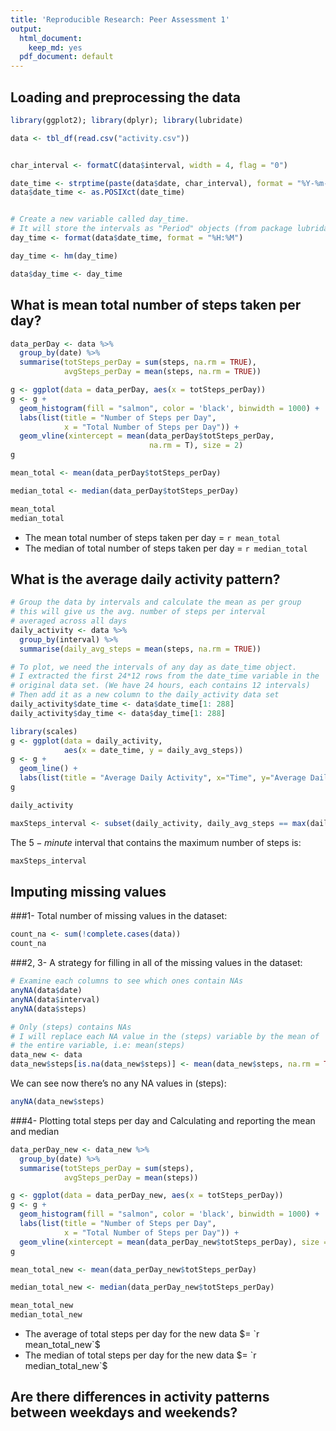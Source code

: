 ```yaml
---
title: 'Reproducible Research: Peer Assessment 1'
output:
  html_document:
    keep_md: yes
  pdf_document: default
---
```



## Loading and preprocessing the data

```r
library(ggplot2); library(dplyr); library(lubridate)

data <- tbl_df(read.csv("activity.csv"))


char_interval <- formatC(data$interval, width = 4, flag = "0")

date_time <- strptime(paste(data$date, char_interval), format = "%Y-%m-%d %H%M")
data$date_time <- as.POSIXct(date_time)


# Create a new variable called day_time.
# It will store the intervals as "Period" objects (from package lubridate)
day_time <- format(data$date_time, format = "%H:%M")

day_time <- hm(day_time)

data$day_time <- day_time
```



## What is mean total number of steps taken per day?

```r
data_perDay <- data %>%
  group_by(date) %>%
  summarise(totSteps_perDay = sum(steps, na.rm = TRUE),
            avgSteps_perDay = mean(steps, na.rm = TRUE))

g <- ggplot(data = data_perDay, aes(x = totSteps_perDay))
g <- g + 
  geom_histogram(fill = "salmon", color = 'black', binwidth = 1000) +
  labs(list(title = "Number of Steps per Day", 
            x = "Total Number of Steps per Day")) +
  geom_vline(xintercept = mean(data_perDay$totSteps_perDay, 
                               na.rm = T), size = 2)
g

mean_total <- mean(data_perDay$totSteps_perDay)

median_total <- median(data_perDay$totSteps_perDay)

mean_total
median_total
```

- The mean total number of steps taken per day = `r mean_total`
- The median of total number of steps taken per day = `r median_total`

## What is the average daily activity pattern?

```r
# Group the data by intervals and calculate the mean as per group
# this will give us the avg. number of steps per interval 
# averaged across all days
daily_activity <- data %>%
  group_by(interval) %>%
  summarise(daily_avg_steps = mean(steps, na.rm = TRUE))

# To plot, we need the intervals of any day as date_time object.
# I extracted the first 24*12 rows from the date_time variable in the 
# original data set. (We have 24 hours, each contains 12 intervals)
# Then add it as a new column to the daily_activity data set
daily_activity$date_time <- data$date_time[1: 288]
daily_activity$day_time <- data$day_time[1: 288]

library(scales)
g <- ggplot(data = daily_activity, 
            aes(x = date_time, y = daily_avg_steps)) 
g <- g + 
  geom_line() +
  labs(list(title = "Average Daily Activity", x="Time", y="Average Daily Steps"))
g

daily_activity

maxSteps_interval <- subset(daily_activity, daily_avg_steps == max(daily_avg_steps))$day_time
```

The $5-minute$ interval that contains the maximum number of steps is: 
```r
maxSteps_interval
```



## Imputing missing values
###1- Total number of missing values in the dataset:
```r
count_na <- sum(!complete.cases(data))
count_na
```

###2, 3- A strategy for filling in all of the missing values in the dataset:
```r
# Examine each columns to see which ones contain NAs
anyNA(data$date)
anyNA(data$interval)
anyNA(data$steps)

# Only (steps) contains NAs
# I will replace each NA value in the (steps) variable by the mean of
# the entire variable, i.e: mean(steps)
data_new <- data
data_new$steps[is.na(data_new$steps)] <- mean(data_new$steps, na.rm = TRUE)
```

We can see now there's no any NA values in (steps):
```r
anyNA(data_new$steps)
```

###4- Plotting total steps per day and Calculating and reporting the mean and median

```r
data_perDay_new <- data_new %>%
  group_by(date) %>%
  summarise(totSteps_perDay = sum(steps),
            avgSteps_perDay = mean(steps))

g <- ggplot(data = data_perDay_new, aes(x = totSteps_perDay))
g <- g + 
  geom_histogram(fill = "salmon", color = 'black', binwidth = 1000) +
  labs(list(title = "Number of Steps per Day", 
            x = "Total Number of Steps per Day")) +
  geom_vline(xintercept = mean(data_perDay_new$totSteps_perDay), size = 2)
g

mean_total_new <- mean(data_perDay_new$totSteps_perDay)

median_total_new <- median(data_perDay_new$totSteps_perDay)

mean_total_new
median_total_new 
```

- The average of total steps per day for the new data $= `r mean_total_new`$
- The median of total steps per day for the new data $= `r median_total_new`$ 


## Are there differences in activity patterns between weekdays and weekends?



